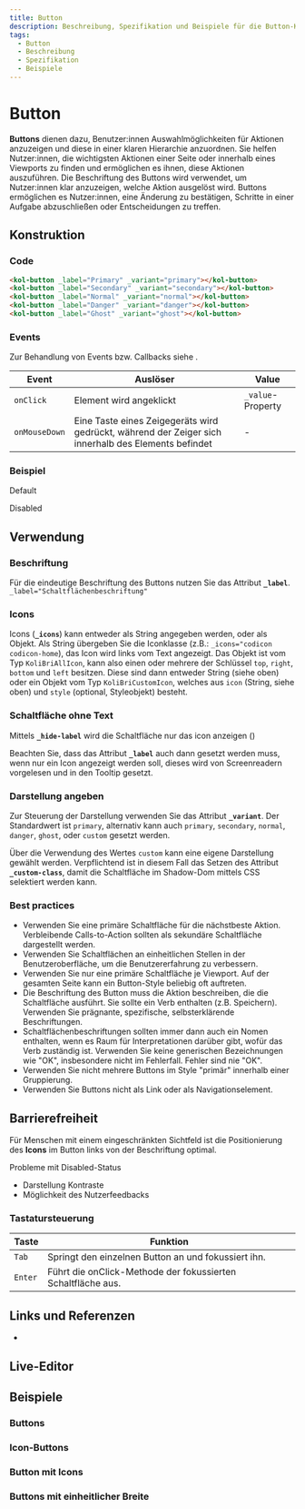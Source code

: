 ```yaml
---
title: Button
description: Beschreibung, Spezifikation und Beispiele für die Button-Komponente.
tags:
  - Button
  - Beschreibung
  - Spezifikation
  - Beispiele
---
```



# Button

**Buttons** dienen dazu, Benutzer:innen Auswahlmöglichkeiten für Aktionen anzuzeigen und diese in einer klaren Hierarchie anzuordnen. Sie helfen Nutzer:innen, die wichtigsten Aktionen einer Seite oder innerhalb eines Viewports zu finden und ermöglichen es ihnen, diese Aktionen auszuführen. Die Beschriftung des Buttons wird verwendet, um Nutzer:innen klar anzuzeigen, welche Aktion ausgelöst wird. Buttons ermöglichen es Nutzer:innen, eine Änderung zu bestätigen, Schritte in einer Aufgabe abzuschließen oder Entscheidungen zu treffen.

## Konstruktion

### Code

```html
<kol-button _label="Primary" _variant="primary"></kol-button>
<kol-button _label="Secondary" _variant="secondary"></kol-button>
<kol-button _label="Normal" _variant="normal"></kol-button>
<kol-button _label="Danger" _variant="danger"></kol-button>
<kol-button _label="Ghost" _variant="ghost"></kol-button>
```

### Events

Zur Behandlung von Events bzw. Callbacks siehe <kol-link _label="Events" _href="../concepts/events" />.

| Event         | Auslöser                                                                                            | Value             |
|---------------|-----------------------------------------------------------------------------------------------------|-------------------|
| `onClick`     | Element wird angeklickt                                                                             | `_value`-Property |
| `onMouseDown` | Eine Taste eines Zeigegeräts wird gedrückt, während der Zeiger sich innerhalb des Elements befindet | -                 |

### Beispiel

Default

<div class="flex flex-wrap gap-2">
	<kol-button _label="Primary" _variant="primary"></kol-button>
	<kol-button _label="Secondary" _variant="secondary"></kol-button>
	<kol-button _label="Normal" _variant="normal"></kol-button>
	<kol-button _label="Danger" _variant="danger"></kol-button>
	<kol-button _label="Ghost" _variant="ghost"></kol-button>
</div>

Disabled

<div class="flex flex-wrap gap-2">
	<kol-button _label="Primary" _variant="primary" _disabled></kol-button>
	<kol-button _label="Secondary" _variant="secondary" _disabled></kol-button>
	<kol-button _label="Normal" _variant="normal" _disabled></kol-button>
	<kol-button _label="Danger" _variant="danger" _disabled></kol-button>
	<kol-button _label="Ghost" _variant="ghost" _disabled></kol-button>
</div>

## Verwendung

### Beschriftung

Für die eindeutige Beschriftung des Buttons nutzen Sie das Attribut **`_label`**.
`_label="Schaltflächenbeschriftung"`

### Icons

Icons (**`_icons`**) kann entweder als String angegeben werden, oder als Objekt.
Als String übergeben Sie die Iconklasse (z.B.: `_icons="codicon codicon-home`), das Icon wird links vom Text angezeigt.
Das Objekt ist vom Typ `KoliBriAllIcon`, kann also einen oder mehrere der Schlüssel `top`, `right`, `bottom` und `left` besitzen. Diese sind dann entweder String (siehe oben) oder ein Objekt vom Typ `KoliBriCustomIcon`, welches aus `icon` (String, siehe oben) und `style` (optional, Styleobjekt) besteht.

<kol-link _href="https://microsoft.github.io/vscode-codicons/dist/codicon.html" _target="_blank" _label="Übersicht Codicons"></kol-link>

### Schaltfläche ohne Text

Mittels **`_hide-label`** wird die Schaltfläche nur das icon anzeigen (<kol-link _href="#icon" _label="siehe icon"></kol-link>)

<kol-alert _type="info">Beachten Sie, dass das Attribut **`_label`** auch dann gesetzt werden muss, wenn nur ein Icon angezeigt werden soll, dieses wird von Screenreadern vorgelesen und in den Tooltip gesetzt.</kol-alert>

### Darstellung angeben

Zur Steuerung der Darstellung verwenden Sie das Attribut **`_variant`**. Der Standardwert ist `primary`, alternativ kann auch `primary`, `secondary`, `normal`, `danger`, `ghost`, oder `custom` gesetzt werden.<br/>

Über die Verwendung des Wertes `custom` kann eine eigene Darstellung gewählt werden. Verpflichtend ist in diesem Fall das Setzen des Attribut **`_custom-class`**, damit die Schaltfläche im Shadow-Dom mittels CSS selektiert werden kann.

### Best practices

- Verwenden Sie eine primäre Schaltfläche für die nächstbeste Aktion. Verbleibende Calls-to-Action sollten als sekundäre Schaltfläche dargestellt werden.
- Verwenden Sie Schaltflächen an einheitlichen Stellen in der Benutzeroberfläche, um die Benutzererfahrung zu verbessern.
- Verwenden Sie nur eine primäre Schaltfläche je Viewport. Auf der gesamten Seite kann ein Button-Style beliebig oft auftreten.
- Die Beschriftung des Button muss die Aktion beschreiben, die die Schaltfläche ausführt. Sie sollte ein Verb enthalten (z.B. Speichern). Verwenden Sie prägnante, spezifische, selbsterklärende Beschriftungen.
- Schaltflächenbeschriftungen sollten immer dann auch ein Nomen enthalten, wenn es Raum für Interpretationen darüber gibt, wofür das Verb zuständig ist. Verwenden Sie keine generischen Bezeichnungen wie "OK", insbesondere nicht im Fehlerfall. Fehler sind nie "OK".
- Verwenden Sie nicht mehrere Buttons im Style "primär" innerhalb einer Gruppierung.
- Verwenden Sie Buttons nicht als Link oder als Navigationselement.

## Barrierefreiheit

Für Menschen mit einem eingeschränkten Sichtfeld ist die Positionierung des **Icons** im Button links von der Beschriftung optimal.

Probleme mit Disabled-Status

- Darstellung Kontraste
- Möglichkeit des Nutzerfeedbacks

### Tastatursteuerung

| Taste   | Funktion                                                     |
| ------- | ------------------------------------------------------------ |
| `Tab`   | Springt den einzelnen Button an und fokussiert ihn.          |
| `Enter` | Führt die onClick-Methode der fokussierten Schaltfläche aus. |

## Links und Referenzen

- <kol-link _href="https://www.w3.org/TR/wai-aria-practices/#button" _target="_blank"></kol-link>

<Readme />

<ExampleLink component="button" />

## Live-Editor

<LiveEditorCompact component="button" />

## Beispiele

### Buttons

<Configurator component="button" sample="basic" />

### Icon-Buttons

<Configurator component="button" sample="icon-only" />

### Button mit Icons

<Configurator component="button" sample="icons" />

### Buttons mit einheitlicher Breite

<Configurator component="button" sample="width" />

